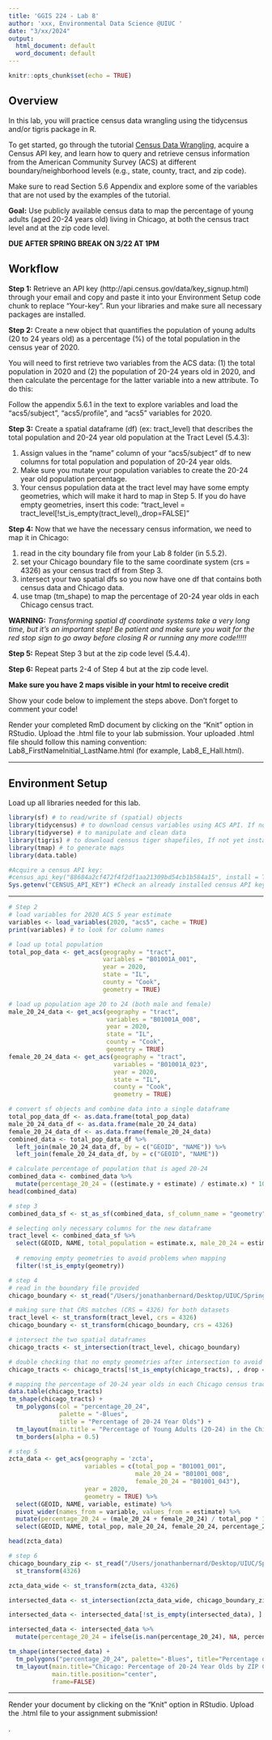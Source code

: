 ```yaml
---
title: 'GGIS 224 - Lab 8'
author: 'xxx, Environmental Data Science @UIUC '
date: "3/xx/2024"
output:
  html_document: default
  word_document: default
---
```


```r
knitr::opts_chunk$set(echo = TRUE)
```

## Overview

In this lab, you will practice census data wrangling using the tidycensus and/or tigris package in R. 

To get started, go through the tutorial [Census Data Wrangling](https://geodacenter.github.io/opioid-environment-toolkit/getACSData-tutorial.html), acquire a Census API key, and learn how to query and retrieve census information from the American Community Survey (ACS) at different boundary/neighborhood levels (e.g., state, county, tract, and zip code). 

Make sure to read Section 5.6 Appendix and explore some of the variables that are not used by the examples of the tutorial.

**Goal:**
Use publicly available census data to map the percentage of young adults (aged 20-24 years old) living in Chicago, at both the census tract level and at the zip code level.

**DUE AFTER SPRING BREAK ON 3/22 AT 1PM**

## Workflow

**Step 1:**
Retrieve an API key (http://api.census.gov/data/key_signup.html) through your email and copy and paste it into your Environment Setup code chunk to replace "Your-key". Run your libraries and make sure all necessary packages are installed. 

**Step 2:**
Create a new object that quantifies the population of young adults (20 to 24 years old) as a percentage (%) of the total population in the census year of 2020. 

You will need to first retrieve two variables from the ACS data: (1) the total population in 2020 and (2) the population of 20-24 years old in 2020, and then calculate the percentage for the latter variable into a new attribute. To do this:

Follow the appendix 5.6.1 in the text to explore variables and load the "acs5/subject", "acs5/profile", and "acs5" variables for 2020.

**Step 3:**
Create a spatial dataframe (df) (ex: tract_level) that describes the total population and 20-24 year old population at the Tract Level (5.4.3):

(1) Assign values in the "name" column of your "acs5/subject" df to new columns for total population and population of 20-24 year olds. 
(2) Make sure you mutate your population variables to create the 20-24 year old population percentage.
(3) Your census population data at the tract level may have some empty geometries, which will make it hard to map in Step 5. If you do have empty geometries, insert this code:
"tract_level = tract_level[!st_is_empty(tract_level),,drop=FALSE]"

**Step 4:**
Now that we have the necessary census information, we need to map it in Chicago:

(1) read in the city boundary file from your Lab 8 folder (in 5.5.2).
(2) set your Chicago boundary file to the same coordinate system (crs = 4326) as your census tract df from Step 3.
(3) intersect your two spatial dfs so you now have one df that contains both census data and Chicago data.
(4) use tmap (tm_shape) to map the percentage of 20-24 year olds in each Chicago census tract.

**WARNING:** *Transforming spatial df coordinate systems take a very long time, but it's an important step! Be patient and make sure you wait for the red stop sign to go away before closing R or running any more code!!!!!*

**Step 5:**
Repeat Step 3 but at the zip code level (5.4.4). 

**Step 6:**
Repeat parts 2-4 of Step 4 but at the zip code level.

**Make sure you have 2 maps visible in your html to receive credit**

Show your code below to implement the steps above. Don't forget to comment your code!

Render your completed RmD document by clicking on the "Knit" option in RStudio. Upload the .html file to your lab submission.
Your uploaded .html file should follow this naming convention: Lab8_FirstNameInitial_LastName.html (for example, Lab8_E_Hall.html).

---

## Environment Setup

Load up all libraries needed for this lab. 

```r
library(sf) # to read/write sf (spatial) objects
library(tidycensus) # to download census variables using ACS API. If not yet installed, execute: install.packages("tidycensus")
library(tidyverse) # to manipulate and clean data
library(tigris) # to download census tiger shapefiles, If not yet installed, execute: install.packages("tidycensus")
library(tmap) # to generate maps
library(data.table)

#Acquire a census API key:
#census_api_key("88684a2cf472f4f2df1aa21309bd54cb1b584a15", install = TRUE) #install the key. The key only needs to be installed once. 
Sys.getenv("CENSUS_API_KEY") #Check an already installed census API key
```

---

```r
# Step 2
# load variables for 2020 ACS 5 year estimate
variables <- load_variables(2020, "acs5", cache = TRUE)
print(variables) # to look for column names

# load up total population
total_pop_data <- get_acs(geography = "tract", 
                          variables = "B01001A_001", 
                          year = 2020, 
                          state = "IL", 
                          county = "Cook",
                          geometry = TRUE)

```

```r

# load up population age 20 to 24 (both male and female)
male_20_24_data <- get_acs(geography = "tract", 
                           variables = "B01001A_008", 
                           year = 2020, 
                           state = "IL", 
                           county = "Cook",
                           geometry = TRUE)
female_20_24_data <- get_acs(geography = "tract", 
                             variables = "B01001A_023", 
                             year = 2020, 
                             state = "IL", 
                             county = "Cook",
                             geometry = TRUE)

```

```r
# convert sf objects and combine data into a single dataframe
total_pop_data_df <- as.data.frame(total_pop_data)
male_20_24_data_df <- as.data.frame(male_20_24_data)
female_20_24_data_df <- as.data.frame(female_20_24_data)
combined_data <- total_pop_data_df %>%
  left_join(male_20_24_data_df, by = c("GEOID", "NAME")) %>%
  left_join(female_20_24_data_df, by = c("GEOID", "NAME"))
```

```r
# calculate percentage of population that is aged 20-24
combined_data <- combined_data %>%
  mutate(percentage_20_24 = ((estimate.y + estimate) / estimate.x) * 100)
head(combined_data)
```


```r
# step 3
combined_data_sf <- st_as_sf(combined_data, sf_column_name = "geometry")

# selecting only necessary columns for the new dataframe
tract_level <- combined_data_sf %>%
  select(GEOID, NAME, total_population = estimate.x, male_20_24 = estimate.y, female_20_24 = estimate, percentage_20_24) %>%
  
  # removing empty geometries to avoid problems when mapping
  filter(!st_is_empty(geometry))
```


```r
# step 4
# read in the boundary file provided
chicago_boundary <- st_read("/Users/jonathanbernard/Desktop/UIUC/Spring 2024/GGIS 224/GGIS224/Labs/Lab8/boundaries_chicago.geojson")
```
```r
# making sure that CRS matches (CRS = 4326) for both datasets
tract_level <- st_transform(tract_level, crs = 4326)
chicago_boundary <- st_transform(chicago_boundary, crs = 4326)

# intersect the two spatial dataframes
chicago_tracts <- st_intersection(tract_level, chicago_boundary)

# double checking that no empty geometries after intersection to avoid problems when mapping
chicago_tracts <- chicago_tracts[!st_is_empty(chicago_tracts), , drop = FALSE]
```

```r

# mapping the percentage of 20-24 year olds in each Chicago census tract in blue
data.table(chicago_tracts)
tm_shape(chicago_tracts) +
  tm_polygons(col = "percentage_20_24", 
              palette = "-Blues", 
              title = "Percentage of 20-24 Year Olds") +
  tm_layout(main.title = "Percentage of Young Adults (20-24) in the Chicago area") + 
  tm_borders(alpha = 0.5)
```


```r
# step 5
zcta_data <- get_acs(geography = 'zcta', 
                     variables = c(total_pop = "B01001_001", 
                                   male_20_24 = "B01001_008",
                                   female_20_24 = "B01001_043"),
                     year = 2020, 
                     geometry = TRUE) %>%
  select(GEOID, NAME, variable, estimate) %>%
  pivot_wider(names_from = variable, values_from = estimate) %>%
  mutate(percentage_20_24 = (male_20_24 + female_20_24) / total_pop * 100) %>%
  select(GEOID, NAME, total_pop, male_20_24, female_20_24, percentage_20_24, geometry)

head(zcta_data)
```


```r
# step 6
chicago_boundary_zip <- st_read("/Users/jonathanbernard/Desktop/UIUC/Spring 2024/GGIS 224/GGIS224/Labs/Lab8/boundaries_chicago.geojson") %>%
  st_transform(4326)

zcta_data_wide <- st_transform(zcta_data, 4326)

intersected_data <- st_intersection(zcta_data_wide, chicago_boundary_zip)

intersected_data <- intersected_data[!st_is_empty(intersected_data), ]

intersected_data <- intersected_data %>%
  mutate(percentage_20_24 = ifelse(is.nan(percentage_20_24), NA, percentage_20_24))

tm_shape(intersected_data) +
  tm_polygons("percentage_20_24", palette="-Blues", title="Percentage of 20-24 Year Olds") +
  tm_layout(main.title="Chicago: Percentage of 20-24 Year Olds by ZIP Code",
            main.title.position="center",
            frame=FALSE)

```

---

Render your document by clicking on the "Knit" option in RStudio. Upload the .html file to your assignment submission!

.